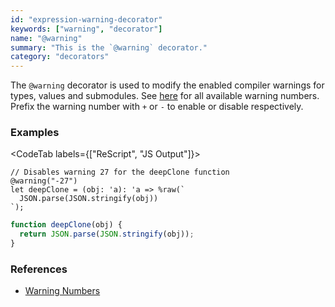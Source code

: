 ```yaml
---
id: "expression-warning-decorator"
keywords: ["warning", "decorator"]
name: "@warning"
summary: "This is the `@warning` decorator."
category: "decorators"
---
```


The `@warning` decorator is used to modify the enabled compiler warnings for types, values and submodules. See [here](/docs/manual/latest/warning-numbers) for all available warning numbers. Prefix the warning number with `+` or `-` to enable or disable respectively.

### Examples

<CodeTab labels={["ReScript", "JS Output"]}>

```res
// Disables warning 27 for the deepClone function
@warning("-27")
let deepClone = (obj: 'a): 'a => %raw(`
  JSON.parse(JSON.stringify(obj))
`);
```

```js
function deepClone(obj) {
  return JSON.parse(JSON.stringify(obj));
}
```

</CodeTab>

### References

- [Warning Numbers](/docs/manual/latest/warning-numbers)
